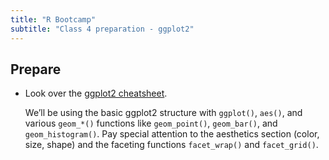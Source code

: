 ```yaml
---
title: "R Bootcamp"
subtitle: "Class 4 preparation - ggplot2"
---
```


## Prepare

- Look over the [ggplot2 cheatsheet](https://rstudio.github.io/cheatsheets/data-visualization.pdf).

    We'll be using the basic ggplot2 structure with `ggplot()`, `aes()`, and various `geom_*()` functions like `geom_point()`, `geom_bar()`, and `geom_histogram()`. Pay special attention to the aesthetics section (color, size, shape) and the faceting functions `facet_wrap()` and `facet_grid()`.
